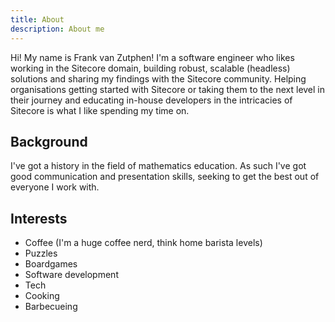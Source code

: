 ```yaml
---
title: About
description: About me
---
```


Hi! My name is Frank van Zutphen!
I'm a software engineer who likes working in the Sitecore domain, building robust, scalable (headless) solutions and sharing my findings with the Sitecore community.
Helping organisations getting started with Sitecore or taking them to the next level in their journey and educating in-house developers in the intricacies of Sitecore is what I like spending my time on.

## Background

I've got a history in the field of mathematics education.
As such I've got good communication and presentation skills, seeking to get the best out of everyone I work with.

## Interests

- Coffee (I'm a huge coffee nerd, think home barista levels)
- Puzzles 
- Boardgames
- Software development
- Tech
- Cooking
- Barbecueing